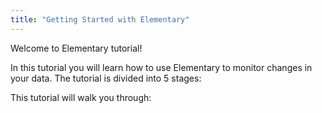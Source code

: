 ```yaml
---
title: "Getting Started with Elementary"
---
```


Welcome to Elementary tutorial!

In this tutorial you will learn how to use Elementary to monitor changes in your data. The tutorial is divided into 5 stages:

This tutorial will walk you through:


<CardGroup cols={1}>
  <Card title="1. Setting up your Tutorial Environment and Sample Data" icon="screwdriver-wrench" iconType="duotone" color="#0285c7" href="../tutorial/setup"> 
  </Card>
  <Card title="2. Installing the Elementary Package" icon="monitor-waveform" iconType="duotone" color="#0285c7" href="../tutorial/installing-elementary>
  </Card>
  <Card title="3. Viewing and Understanding Elementary Artifacts" icon="list-check" iconType="mag" color="#16a34a" href="../tutorial/viewing-elementary-artifacts">
  </Card>
  <Card title="4. Adding Elementary Tests" icon="browser" iconType="duotone" color="#dc2626" href="../tutorial/adding-elementary-tests">
  </Card>
  <Card title="5. Generating and Viewing Reports with the Elementary CLI" icon="browser" iconType="duotone" color="#dc2626" href="../tutorial/adding-elementary-tests">
  </Card>
</CardGroup>

